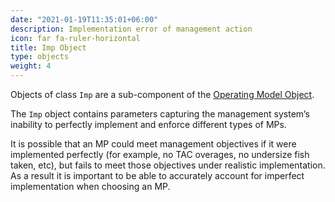 ```yaml
---
date: "2021-01-19T11:35:01+06:00"
description: Implementation error of management action
icon: far fa-ruler-horizontal
title: Imp Object
type: objects
weight: 4
---
```


Objects of class `Imp` are a sub-component of the [Operating Model Object](/object-operating-model/).  

The `Imp` object contains parameters capturing the management system's inability to perfectly implement and enforce different types of MPs. 

It is possible that an MP could meet management objectives if it were implemented perfectly (for example, no TAC overages, no undersize fish taken, etc), but fails to meet those objectives under realistic implementation. As a result it is important to be able to accurately account for imperfect implementation when choosing an MP.
